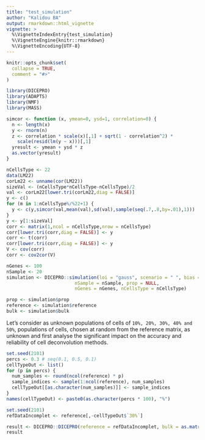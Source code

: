 ```yaml
---
title: "test_simulation"
author: "Kalidou BA"
output: rmarkdown::html_vignette
vignette: >
  %\VignetteIndexEntry{test_simulation}
  %\VignetteEngine{knitr::rmarkdown}
  %\VignetteEncoding{UTF-8}
---
```


```r
knitr::opts_chunk$set(
  collapse = TRUE,
  comment = "#>"
)
```


```r
library(DICEPRO)
library(ADAPTS)
library(NMF)
library(MASS)
```



```r
simcor <- function (x, ymean=0, ysd=1, correlation=0) {
  n <- length(x)
  y <- rnorm(n)
  z <- correlation * scale(x)[,1] + sqrt(1 - correlation^2) *
    scale(resid(lm(y ~ x)))[,1]
  yresult <- ymean + ysd * z
  as.vector(yresult)
}
```



```r
nCellsType <- 22
data(LM22)
corLm22 <- unname(cor(LM22))
sizeVal <- (nCellsType*nCellsType-nCellsType)/2
val <- corLm22[lower.tri(corLm22,diag = FALSE)]
y <- c()
for (m in 1:nCellsType%/%22+1) {
  y <- c(y,simcor(val,mean(val),sd(val),sample(seq(.7,.8,by=.01),1)))
}
y <- y[1:sizeVal]
corr <- matrix(1,ncol = nCellsType,nrow = nCellsType)
corr[lower.tri(corr,diag = FALSE)] <- y
corr <- t(corr)
corr[lower.tri(corr,diag = FALSE)] <- y
V <- cov(corr)
corr <- cov2cor(V)
```



```r
nGenes <- 100
nSample <- 20
simulation <- DICEPRO::simulation(loi = "gauss", scenario = " ", bias = TRUE, corr = corr,
                         nSample = nSample, prop = NULL,
                         nGenes = nGenes, nCellsType = nCellsType)

prop <- simulation$prop
reference <- simulation$reference
bulk <- simulation$bulk
```

Let's consider as unknown populations of cells of `10%, 20%, 30%, 40% and 50%`, populations of cells, chosen at random from the reference matrix, as unknown and first analyse the significant impact on the accuracy and reliability of cell deconvolution methods.

```r
set.seed(2101)
percs <- 0.3 # seq(0.1, 0.5, 0.1)
cellTypeOut <- list()
for (p in percs) {
  num_samples <- round(ncol(reference) * p)
  sample_indices <- sample(1:ncol(reference), num_samples)
  cellTypeOut[[as.character(num_samples)]] <- sample_indices
}
names(cellTypeOut) <- paste0(as.character(percs * 100), "%")
```



```r
set.seed(2101)
refDataIncomplet <- reference[,-cellTypeOut$`30%`]

result <- DICEPRO::DICEPRO(reference = refDataIncomplet, bulk = as.matrix(simulation$bulk), methodDeconv = "DCQ", W_prime = 0, p_prime = 0)
result
```

